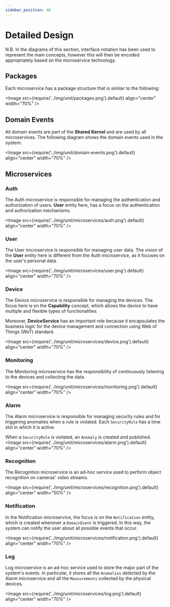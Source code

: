 ```yaml
---
sidebar_position: 40
---
```


# Detailed Design

N.B. In the diagrams of this section, interface notation has been used to represent the main concepts, however this will
then be encoded appropriately based on the microservice technology.

## Packages

Each microservice has a package structure that is similar to the following:

<Image
    src={require('../img/uml/packages.png').default}
    align="center"
    width="70%"
/>

## Domain Events

All domain events are part of the **Shared Kernel** and are used by all microservices.
The following diagram shows the domain events used in the system:

<Image
    src={require('../img/uml/domain-events.png').default}
    align="center"
    width="70%"
/>

## Microservices

### Auth

The Auth microservice is responsible for managing the authentication and authorization of users.
**User** entity here, has a focus on the authentication and authorization mechanisms.

<Image
    src={require('../img/uml/microservices/auth.png').default}
    align="center"
    width="70%"
/>

### User

The User microservice is responsible for managing user data.
The vision of the **User** entity here is different from the Auth microservice, as it focuses on the user's personal
data.

<Image
    src={require('../img/uml/microservices/user.png').default}
    align="center"
    width="70%"
/>

### Device

The Device microservice is responsible for managing the devices.
The focus here is on the **Capability** concept, which allows the device to have multiple and flexible types of
functionalities.

Moreover, **DeviceService** has an important role because it encapsulates the business logic for the device management
and connection using Web of Things (WoT) standard.

<Image
    src={require('../img/uml/microservices/device.png').default}
    align="center"
    width="70%"
/>

### Monitoring

The Monitoring microservice has the responsibility of continuously listening to the devices and collecting the data.

<Image
    src={require('../img/uml/microservices/monitoring.png').default}
    align="center"
    width="70%"
/>

### Alarm

The Alarm microservice is responsible for managing security rules and for triggering anomalies when a rule is violated.
Each `SecurityRule` has a time slot in which it is active.

When a `SecurityRule` is violated, an `Anomaly` is created and published.
<Image
    src={require('../img/uml/microservices/alarm.png').default}
    align="center"
    width="70%"
/>

### Recognition

The Recognition microservice is an ad-hoc service used to perform object recognition on cameras' video streams.

<Image
    src={require('../img/uml/microservices/recognition.png').default}
    align="center"
    width="50%"
/>

### Notification

In the Notification microservice, the focus is on the `Notification` entity, which is created whenever a `DomainEvent`
is triggered.
In this way, the system can notify the user about all possible events that occur.

<Image
    src={require('../img/uml/microservices/notification.png').default}
    align="center"
    width="70%"
/>

### Log

Log microservice is an ad-hoc service used to store the major part of the system's events.
In particular, it stores all the `Anomalies` detected by the Alarm microservice and all the `Measurements` collected by
the physical devices.

<Image
    src={require('../img/uml/microservices/log.png').default}
    align="center"
    width="70%"
/>
